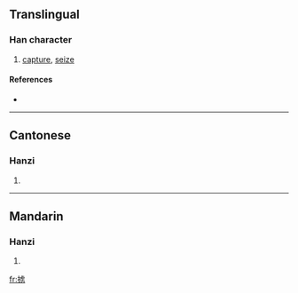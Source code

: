 {{see|擄}}
==Translingual==

===Han character===
{{Han char|rn=64|rad=手|as=08|sn=11|four=|canj=手卜心尸 (QYPS), X手卜心尸 (XQYPS)}}

# [[capture]], [[seize]]

====References====
* {{Han ref|kx=0440.181|hdz=31896.030|uh=63B3|ud=25523}}

----

==Cantonese==

===Hanzi===
{{yue-hanzi|jyut=|y=lou5}}

# {{defn|Cantonese}}

----

==Mandarin==

===Hanzi===
{{cmn-hanzi|tra=擄|pin=[[lǔ]] ([[lu3]]), [[zhī]] ([[zhi1]]), [[zhì]] ([[zhi4]])|wg=lu<sup>3</sup>, chih<sup>1</sup>, chih<sup>4</sup>}}

# {{defn|Mandarin}}

[[fr:掳]]